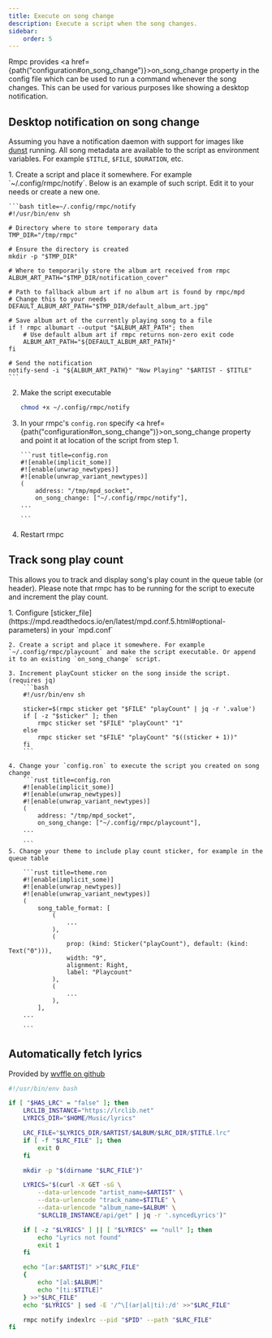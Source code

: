```yaml
---
title: Execute on song change
description: Execute a script when the song changes.
sidebar:
    order: 5
---
```



Rmpc provides <a href={path("configuration#on_song_change")}>on_song_change</a> property in the config file
which can be used to run a command whenever the song changes. This can be used for various purposes
like showing a desktop notification.

## Desktop notification on song change

Assuming you have a notification daemon with support for images like [dunst](https://dunst-project.org/) running.
All song metadata are available to the script as environment variables. For example `$TITLE`, `$FILE`, `$DURATION`, etc.

<Steps>
1. Create a script and place it somewhere. For example `~/.config/rmpc/notify`. Below is an example of such script.
Edit it to your needs or create a new one.

    ```bash title=~/.config/rmpc/notify
    #!/usr/bin/env sh

    # Directory where to store temporary data
    TMP_DIR="/tmp/rmpc"

    # Ensure the directory is created
    mkdir -p "$TMP_DIR"

    # Where to temporarily store the album art received from rmpc
    ALBUM_ART_PATH="$TMP_DIR/notification_cover"

    # Path to fallback album art if no album art is found by rmpc/mpd
    # Change this to your needs
    DEFAULT_ALBUM_ART_PATH="$TMP_DIR/default_album_art.jpg"

    # Save album art of the currently playing song to a file
    if ! rmpc albumart --output "$ALBUM_ART_PATH"; then
        # Use default album art if rmpc returns non-zero exit code
        ALBUM_ART_PATH="${DEFAULT_ALBUM_ART_PATH}"
    fi

    # Send the notification
    notify-send -i "${ALBUM_ART_PATH}" "Now Playing" "$ARTIST - $TITLE"
    ```

2.  Make the script executable

    ```bash
    chmod +x ~/.config/rmpc/notify
    ```

3.  In your rmpc's `config.ron` specify <a href={path("configuration#on_song_change")}>on_song_change</a> property
    and point it at location of the script from step 1.

        ```rust title=config.ron
        #![enable(implicit_some)]
        #![enable(unwrap_newtypes)]
        #![enable(unwrap_variant_newtypes)]
        (
            address: "/tmp/mpd_socket",
            on_song_change: ["~/.config/rmpc/notify"],
        ...

        ```

4.  Restart rmpc

</Steps>

## Track song play count

This allows you to track and display song's play count in the queue table (or header). Please note that rmpc has to be running
for the script to execute and increment the play count.

<Steps>
    1. Configure [sticker_file](https://mpd.readthedocs.io/en/latest/mpd.conf.5.html#optional-parameters) in your `mpd.conf`

    2. Create a script and place it somewhere. For example `~/.config/rmpc/playcount` and make the script executable. Or append it to an existing `on_song_change` script.

    3. Increment playCount sticker on the song inside the script. (requires jq)
        ```bash
        #!/usr/bin/env sh

        sticker=$(rmpc sticker get "$FILE" "playCount" | jq -r '.value')
        if [ -z "$sticker" ]; then
            rmpc sticker set "$FILE" "playCount" "1"
        else
            rmpc sticker set "$FILE" "playCount" "$((sticker + 1))"
        fi
        ```

    4. Change your `config.ron` to execute the script you created on song change
        ```rust title=config.ron
        #![enable(implicit_some)]
        #![enable(unwrap_newtypes)]
        #![enable(unwrap_variant_newtypes)]
        (
            address: "/tmp/mpd_socket",
            on_song_change: ["~/.config/rmpc/playcount"],
        ...

        ```
    5. Change your theme to include play count sticker, for example in the queue table

        ```rust title=theme.ron
        #![enable(implicit_some)]
        #![enable(unwrap_newtypes)]
        #![enable(unwrap_variant_newtypes)]
        (
            song_table_format: [
                (
                    ...
                ),
                (
                    prop: (kind: Sticker("playCount"), default: (kind: Text("0"))),
                    width: "9",
                    alignment: Right,
                    label: "Playcount"
                ),
                (
                    ...
                ),
            ],
        ...

        ```

</Steps>

## Automatically fetch lyrics

Provided by [wvffle on github](https://github.com/mierak/rmpc/issues/230)

```bash
#!/usr/bin/env bash

if [ "$HAS_LRC" = "false" ]; then
    LRCLIB_INSTANCE="https://lrclib.net"
    LYRICS_DIR="$HOME/Music/lyrics"

    LRC_FILE="$LYRICS_DIR/$ARTIST/$ALBUM/$LRC_DIR/$TITLE.lrc"
    if [ -f "$LRC_FILE" ]; then
        exit 0
    fi

    mkdir -p "$(dirname "$LRC_FILE")"

    LYRICS="$(curl -X GET -sG \
        --data-urlencode "artist_name=$ARTIST" \
        --data-urlencode "track_name=$TITLE" \
        --data-urlencode "album_name=$ALBUM" \
        "$LRCLIB_INSTANCE/api/get" | jq -r '.syncedLyrics')"

    if [ -z "$LYRICS" ] || [ "$LYRICS" == "null" ]; then
        echo "Lyrics not found"
        exit 1
    fi

    echo "[ar:$ARTIST]" >"$LRC_FILE"
    {
        echo "[al:$ALBUM]"
        echo "[ti:$TITLE]"
    } >>"$LRC_FILE"
    echo "$LYRICS" | sed -E '/^\[(ar|al|ti):/d' >>"$LRC_FILE"

    rmpc notify indexlrc --pid "$PID" --path "$LRC_FILE"
fi
```
